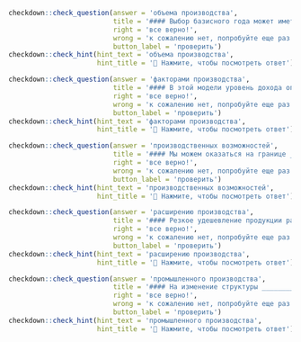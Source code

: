 ```r
checkdown::check_question(answer = 'объема производства', 
                          title = '#### Выбор базисного года может иметь важное значение при расчете роста реального ____________ (**объем, производство**), на который оказывает воздействие изменение уровня цен.',
                          right = 'все верно!', 
                          wrong = 'к сожалению нет, попробуйте еще раз...',
                          button_label = 'проверить')
checkdown::check_hint(hint_text = 'объема производства',
                      hint_title = '🔎 Нажмите, чтобы посмотреть ответ')
```

```r
checkdown::check_question(answer = 'факторами производства', 
                          title = '#### В этой модели уровень дохода определяется используемыми ____________ (**фактор, производство**) и применяемой технологией, а распределение дохода между домашними хозяйствами определяется величиной предельных продуктов факторов производства.',
                          right = 'все верно!', 
                          wrong = 'к сожалению нет, попробуйте еще раз...',
                          button_label = 'проверить')
checkdown::check_hint(hint_text = 'факторами производства',
                      hint_title = '🔎 Нажмите, чтобы посмотреть ответ')
```

```r
checkdown::check_question(answer = 'производственных возможностей', 
                          title = '#### Мы можем оказаться на границе ____________ (**производственный, возможность**).',
                          right = 'все верно!', 
                          wrong = 'к сожалению нет, попробуйте еще раз...',
                          button_label = 'проверить')
checkdown::check_hint(hint_text = 'производственных возможностей',
                      hint_title = '🔎 Нажмите, чтобы посмотреть ответ')
```

```r
checkdown::check_question(answer = 'расширению производства', 
                          title = '#### Резкое удешевление продукции расширяло рынки сбыта, дешевые товары легко вытесняли более дорогие изделия других стран. В конкурентной борьбе побеждали те, на чьих предприятиях производилось большее количество товаров с меньшей индивидуальной стоимостью, а это вело к ____________ (**расширение, производство**).',
                          right = 'все верно!', 
                          wrong = 'к сожалению нет, попробуйте еще раз...',
                          button_label = 'проверить')
checkdown::check_hint(hint_text = 'расширению производства',
                      hint_title = '🔎 Нажмите, чтобы посмотреть ответ')
```

```r
checkdown::check_question(answer = 'промышленного производства', 
                          title = '#### На изменение структуры ____________ (**промышленный, производство**) повлияли существенные сдвиги в спросе.',
                          right = 'все верно!', 
                          wrong = 'к сожалению нет, попробуйте еще раз...',
                          button_label = 'проверить')
checkdown::check_hint(hint_text = 'промышленного производства',
                      hint_title = '🔎 Нажмите, чтобы посмотреть ответ')
```

